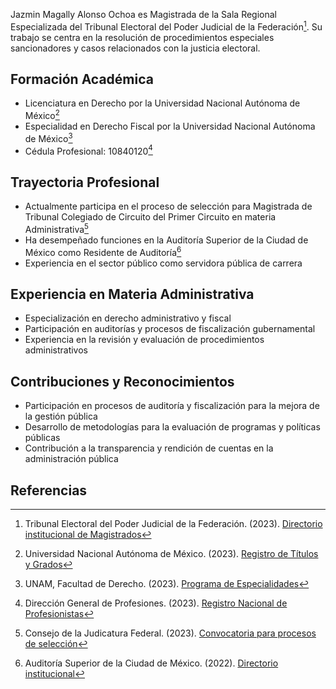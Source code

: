 Jazmin Magally Alonso Ochoa es Magistrada de la Sala Regional Especializada del Tribunal Electoral del Poder Judicial de la Federación[^1]. Su trabajo se centra en la resolución de procedimientos especiales sancionadores y casos relacionados con la justicia electoral.

## Formación Académica

- Licenciatura en Derecho por la Universidad Nacional Autónoma de México[^2]
- Especialidad en Derecho Fiscal por la Universidad Nacional Autónoma de México[^3]
- Cédula Profesional: 10840120[^4]

## Trayectoria Profesional

- Actualmente participa en el proceso de selección para Magistrada de Tribunal Colegiado de Circuito del Primer Circuito en materia Administrativa[^5]
- Ha desempeñado funciones en la Auditoría Superior de la Ciudad de México como Residente de Auditoría[^6]
- Experiencia en el sector público como servidora pública de carrera

## Experiencia en Materia Administrativa

- Especialización en derecho administrativo y fiscal
- Participación en auditorías y procesos de fiscalización gubernamental
- Experiencia en la revisión y evaluación de procedimientos administrativos

## Contribuciones y Reconocimientos

- Participación en procesos de auditoría y fiscalización para la mejora de la gestión pública
- Desarrollo de metodologías para la evaluación de programas y políticas públicas
- Contribución a la transparencia y rendición de cuentas en la administración pública

## Referencias

[^1]: Tribunal Electoral del Poder Judicial de la Federación. (2023). [Directorio institucional de Magistrados](https://www.te.gob.mx/directorio/)
[^2]: Universidad Nacional Autónoma de México. (2023). [Registro de Títulos y Grados](https://www.dgae.unam.mx)
[^3]: UNAM, Facultad de Derecho. (2023). [Programa de Especialidades](https://www.derecho.unam.mx/especialidades/)
[^4]: Dirección General de Profesiones. (2023). [Registro Nacional de Profesionistas](https://cedulaprofesional.sep.gob.mx)
[^5]: Consejo de la Judicatura Federal. (2023). [Convocatoria para procesos de selección](https://www.cjf.gob.mx/convocatorias/)
[^6]: Auditoría Superior de la Ciudad de México. (2022). [Directorio institucional](https://www.ascm.gob.mx)
